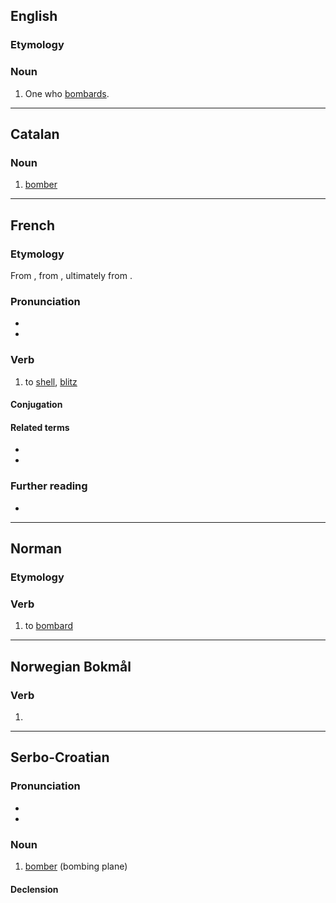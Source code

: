 {{also|bombardér}}

==English==

===Etymology===
{{suffix|bombard|er|lang=en}}

===Noun===
{{en-noun}}

# One who [[bombard]]s.

----

==Catalan==

===Noun===
{{ca-noun|m}}

# [[bomber]]

----

==French==

===Etymology===
From {{af|fr|bombarde|-er}}, from {{der|fr|frm|bombarde}}, ultimately from {{der|fr|la|bombus}}. 

===Pronunciation===
* {{fr-IPA}}
* {{audio|Fr-bombarder.ogg|Audio|lang=fr}}

===Verb===
{{fr-verb}}

# to [[shell]], [[blitz]]

====Conjugation====
{{fr-conj-auto}}

====Related terms====
* {{l|fr|bombardement}}
* {{l|fr|bombardier}}

===Further reading===
* {{R:TLFi}}

----

==Norman==

===Etymology===
{{rfe|lang=nrf}}

===Verb===
{{nrf-verb}}

# {{lb|nrf|Jersey}} to [[bombard]]

----

==Norwegian Bokmål==

===Verb===
{{head|nb|verb form}}

# {{imperative of|bombardere|lang=nb}}

----

==Serbo-Croatian==

===Pronunciation===
* {{IPA|/bombǎrdeːr/|lang=sh}}
* {{hyphenation|bom|bar|der|lang=sh}}

===Noun===
{{sh-noun|g=m|head=bombàrdēr}}

# [[bomber]] (bombing plane)

====Declension====
{{sh-decl-noun
|bombàrdēr|bombarderi
|bombardéra|bombardera
|bombarderu|bombarderima
|bombarder|bombardere
|bombarderu|bombarderi
|bombarderu|bombarderima
|bombarderom|bombarderima
}}